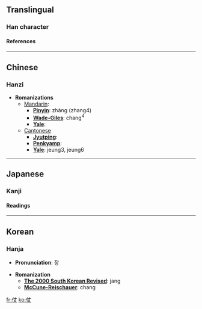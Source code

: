 ==Translingual==
===Han character===
{{Han char|rad=人|as=03|sn=5|so=|four=2520<sub>0</sub>|canj=人十大 (OJK)|cmean=rely upon;  protector;  fight;  war, weaponry}}
====References====
{{Han ref|kx=0092.100|dkj=00371|dj=0195.130|hdz=10113.020|uh=4ED7|ud=20183|bh=A54D|bd=42317}}


----
==Chinese==
===Hanzi===


* '''Romanizations'''
** [[Mandarin]]:
*** '''[[Pinyin]]''': zhàng (zhang4)
*** '''[[Wade-Giles]]''': chang<sup>4</sup>
*** '''[[Yale]]''': 
**[[Cantonese]]
***'''[[Jyutping]]''':
***'''[[Penkyamp]]''': 
***'''[[Yale]]''': jeung3, jeung6


----
==Japanese==
===Kanji===


{{ja-kanji|grade=|rs=人03|simple=}}
====Readings====
{{ja-readings|on=[[じょう]] (jō)|kun=[[よる]] (yoru), [[まもり]] (mamori), [[つわもの]] (tsuwamono)}}


----
==Korean==
===Hanja===

* '''Pronunciation''': 장

* '''Romanization'''
** '''[[The 2000 South Korean Revised Romanization|The 2000 South Korean Revised]]''': jang
** '''[[McCune-Reischauer]]''': chang


[[fr:仗]]
[[ko:仗]]